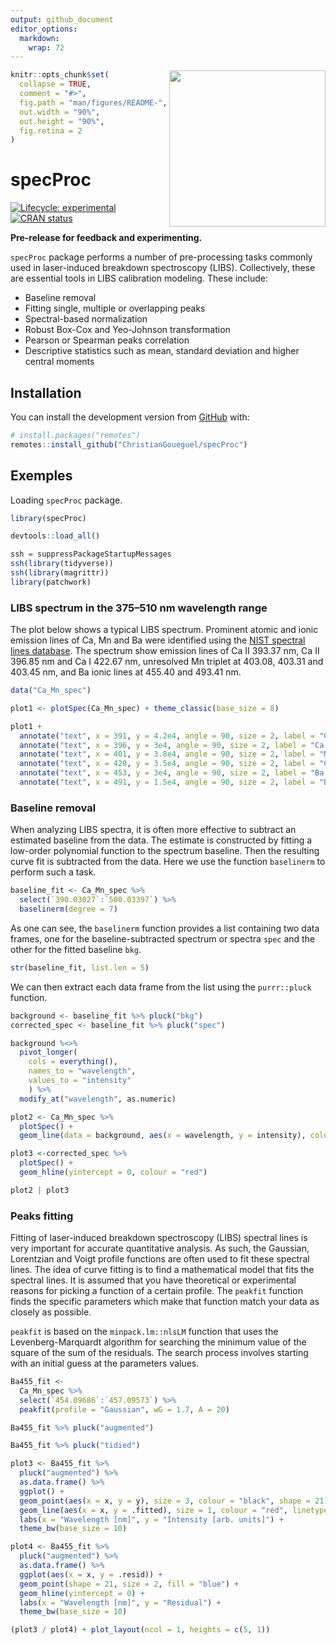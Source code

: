 ```yaml
---
output: github_document
editor_options: 
  markdown: 
    wrap: 72
---
```


<!-- README.md is generated from README.Rmd. Please edit that file -->

<img src='man/figures/logo.png' align="right" height="250" />


```r
knitr::opts_chunk$set(
  collapse = TRUE,
  comment = "#>",
  fig.path = "man/figures/README-",
  out.width = "90%",
  out.height = "90%",
  fig.retina = 2
)
```

# specProc

<!-- badges: start -->

[![Lifecycle:
experimental](https://img.shields.io/badge/lifecycle-experimental-orange.svg)](https://lifecycle.r-lib.org/articles/stages.html#experimental)
[![CRAN status](https://www.r-pkg.org/badges/version/specProc)](https://CRAN.R-project.org/package=specProc)
<!-- badges: end -->

**Pre-release for feedback and experimenting.**

`specProc` package performs a number of pre-processing tasks commonly
used in laser-induced breakdown spectroscopy (LIBS). Collectively, these
are essential tools in LIBS calibration modeling.
These include:

-   Baseline removal
-   Fitting single, multiple or overlapping peaks
-   Spectral-based normalization
-   Robust Box-Cox and Yeo-Johnson transformation
-   Pearson or Spearman peaks correlation
-   Descriptive statistics such as mean, standard deviation and higher
    central moments

## Installation

You can install the development version from
[GitHub](https://github.com/) with:

``` r
# install.packages("remotes")
remotes::install_github("ChristianGoueguel/specProc")
```

## Exemples

Loading `specProc` package.

```r
library(specProc)
```

```r
devtools::load_all()
```

```r
ssh = suppressPackageStartupMessages
ssh(library(tidyverse))
ssh(library(magrittr))
library(patchwork)
```

### LIBS spectrum in the 375–510 nm wavelength range

The plot below shows a typical LIBS spectrum. Prominent atomic and ionic emission lines of Ca, Mn and Ba were identified using the [NIST spectral lines database](https://www.nist.gov/pml/atomic-spectra-database). The spectrum show emission lines of Ca II 393.37 nm, Ca II 396.85 nm and Ca I 422.67 nm, unresolved Mn triplet at 403.08, 403.31 and 403.45 nm, and Ba ionic lines at 455.40 and 493.41 nm.

```r
data("Ca_Mn_spec")
```

```r
plot1 <- plotSpec(Ca_Mn_spec) + theme_classic(base_size = 8)
```

```r
plot1 +
  annotate("text", x = 391, y = 4.2e4, angle = 90, size = 2, label = "Ca II 393.37 nm") +
  annotate("text", x = 396, y = 3e4, angle = 90, size = 2, label = "Ca II 396.85 nm") +
  annotate("text", x = 401, y = 3.8e4, angle = 90, size = 2, label = "Mn I 403-nm") +
  annotate("text", x = 420, y = 3.5e4, angle = 90, size = 2, label = "Ca I 422.67 nm") +
  annotate("text", x = 453, y = 3e4, angle = 90, size = 2, label = "Ba II 455.40 nm") +
  annotate("text", x = 491, y = 1.5e4, angle = 90, size = 2, label = "Ba II 493.41 nm")
```

### Baseline removal

When analyzing LIBS spectra, it is often more effective to subtract an
estimated baseline from the data. The estimate is constructed by fitting a low-order polynomial function to the spectrum baseline. Then the resulting curve fit is subtracted from the data. Here we use the function `baselinerm` to perform such a task.

```r
baseline_fit <- Ca_Mn_spec %>%
  select(`390.03027`:`500.03397`) %>%
  baselinerm(degree = 7)
```

As one can see, the `baselinerm` function provides a list containing two data frames, one for the baseline-subtracted spectrum or spectra `spec` and the other for the fitted baseline `bkg`.

```r
str(baseline_fit, list.len = 5) 
```

We can then extract each data frame from the list using the `purrr::pluck` function.

```r
background <- baseline_fit %>% pluck("bkg")
corrected_spec <- baseline_fit %>% pluck("spec")
```

```r
background %<>% 
  pivot_longer(
    cols = everything(), 
    names_to = "wavelength", 
    values_to = "intensity"
    ) %>%
  modify_at("wavelength", as.numeric)
```

```r
plot2 <- Ca_Mn_spec %>%
  plotSpec() +
  geom_line(data = background, aes(x = wavelength, y = intensity), colour = "red")

plot3 <-corrected_spec %>% 
  plotSpec() +
  geom_hline(yintercept = 0, colour = "red")
```

```r
plot2 | plot3
```

### Peaks fitting

Fitting of laser-induced breakdown spectroscopy (LIBS) spectral lines is
very important for accurate quantitative analysis. As such, the
Gaussian, Lorentzian and Voigt profile functions are often used to fit
these spectral lines. The idea of curve fitting is to find a mathematical model that fits the spectral lines. It is assumed that you have theoretical or experimental reasons for picking a function of a certain profile. The `peakfit` function finds the specific parameters which make that function match your data as closely as possible. 

`peakfit` is based on the `minpack.lm::nlsLM` function that uses the Levenberg-Marquardt algorithm for searching the minimum value of the square of the sum of the residuals. The search process involves starting with an initial guess at the parameters values.

```r
Ba455_fit <- 
  Ca_Mn_spec %>% 
  select(`454.09686`:`457.09573`) %>% 
  peakfit(profile = "Gaussian", wG = 1.7, A = 20)
```

```r
Ba455_fit %>% pluck("augmented")
```

```r
Ba455_fit %>% pluck("tidied")
```

```r
plot3 <- Ba455_fit %>%
  pluck("augmented") %>%
  as.data.frame() %>%
  ggplot() +
  geom_point(aes(x = x, y = y), size = 3, colour = "black", shape = 21) +
  geom_line(aes(x = x, y = .fitted), size = 1, colour = "red", linetype = "solid") +
  labs(x = "Wavelength [nm]", y = "Intensity [arb. units]") +
  theme_bw(base_size = 10)

plot4 <- Ba455_fit %>%
  pluck("augmented") %>%
  as.data.frame() %>%
  ggplot(aes(x = x, y = .resid)) + 
  geom_point(shape = 21, size = 2, fill = "blue") +
  geom_hline(yintercept = 0) +
  labs(x = "Wavelength [nm]", y = "Residual") +
  theme_bw(base_size = 10)
```

```r
(plot3 / plot4) + plot_layout(ncol = 1, heights = c(5, 1))
```





